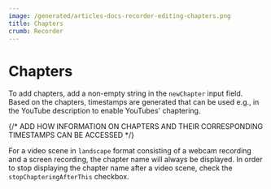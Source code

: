 ```yaml
---
image: /generated/articles-docs-recorder-editing-chapters.png
title: Chapters
crumb: Recorder
---
```


# Chapters

To add chapters, add a non-empty string in the `newChapter` input field.
Based on the chapters, timestamps are generated that can be used e.g., in the YouTube description to enable YouTubes' chaptering.

{/* ADD HOW INFORMATION ON CHAPTERS AND THEIR CORRESPONDING TIMESTAMPS CAN BE ACCESSED */}

For a video scene in `landscape` format consisting of a webcam recording and a screen recording, the chapter name will always be displayed.
In order to stop displaying the chapter name after a video scene, check the `stopChapteringAfterThis` checkbox.
